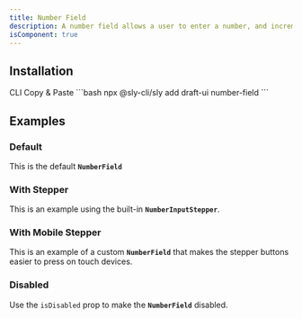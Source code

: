 ```yaml
---
title: Number Field
description: A number field allows a user to enter a number, and increment or decrement the value using stepper buttons.
isComponent: true
---
```


## Installation

<Tabs>
  <TabList aria-label="Preview and Code Tabs">
      <Tab id="cli-install">CLI</Tab>
      <Tab id="manual-install">Copy & Paste</Tab>
  </TabList>
  <TabPanel id="cli-install" className="px-0 [&_pre]:mt-0">
    ```bash
    npx @sly-cli/sly add draft-ui number-field
    ```
  </TabPanel>
  <TabPanel id="manual-install" className="px-0">
    <ComponentSource src="../../packages/ui/src/number-field.tsx" />
  </TabPanel>
</Tabs>

## Examples

### Default

This is the default **`NumberField`**

<ComponentExample name="number-field" story="default" />

### With Stepper

This is an example using the built-in **`NumberInputStepper`**.

<ComponentExample name="number-field" story="with-stepper" />

### With Mobile Stepper

This is an example of a custom **`NumberField`** that makes the stepper buttons easier to press on touch devices.

<ComponentExample name="number-field" story="with-mobile-stepper" />

### Disabled

Use the `isDisabled` prop to make the **`NumberField`** disabled.

<ComponentExample name="number-field" story="disabled" />
